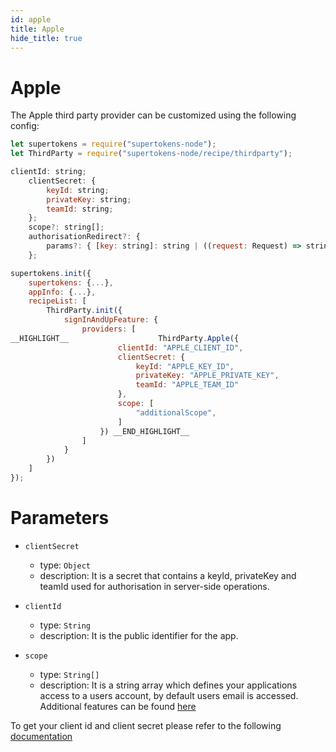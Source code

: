 ```yaml
---
id: apple
title: Apple
hide_title: true
---
```


# Apple

The Apple third party provider can be customized using the following config:

```js
let supertokens = require("supertokens-node");
let ThirdParty = require("supertokens-node/recipe/thirdparty");

clientId: string;
    clientSecret: {
        keyId: string;
        privateKey: string;
        teamId: string;
    };
    scope?: string[];
    authorisationRedirect?: {
        params?: { [key: string]: string | ((request: Request) => string) };
    };

supertokens.init({
    supertokens: {...},
    appInfo: {...},
    recipeList: [
        ThirdParty.init({
            signInAndUpFeature: {
                providers: [
__HIGHLIGHT__                    ThirdParty.Apple({
                        clientId: "APPLE_CLIENT_ID",
                        clientSecret: {
                            keyId: "APPLE_KEY_ID",
                            privateKey: "APPLE_PRIVATE_KEY",
                            teamId: "APPLE_TEAM_ID"
                        },
                        scope: [
                            "additionalScope",
                        ]
                    }) __END_HIGHLIGHT__
                ]
            }
        })
    ]
});
```

# Parameters

- `clientSecret`
  - type: `Object`
  - description: It is a secret that contains a keyId, privateKey and teamId used for authorisation in server-side operations.

- `clientId`
  - type: `String`
  - description: It is the public identifier for the app.

- `scope`
  - type: `String[]`
  - description: It is a string array which defines your applications access to a users account, by default users email is accessed. Additional features can be found [here](https://developer.apple.com/documentation/sign_in_with_apple/clientconfigi/3230955-scope)

<div class="specialNote" style="margin-bottom: 40px">
To get your client id and client secret please refer to the following
<a href="https://docs.mongodb.com/realm/authentication/apple/" rel="noopener noreferrer" target="_blank" >documentation</a>
</div>
